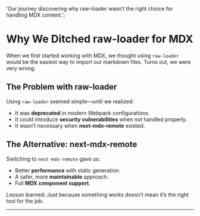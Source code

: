   'Our journey discovering why raw-loader wasn’t the right choice for handling MDX content.';

# Why We Ditched raw-loader for MDX

When we first started working with MDX, we thought using `raw-loader` would be the easiest way to import our markdown files. Turns out, we were very wrong.

## The Problem with raw-loader

Using `raw-loader` seemed simple—until we realized:

- It was **deprecated** in modern Webpack configurations.
- It could introduce **security vulnerabilities** when not handled properly.
- It wasn’t necessary when **next-mdx-remote** existed.

## The Alternative: next-mdx-remote

Switching to `next-mdx-remote` gave us:

- Better **performance** with static generation.
- A safer, more **maintainable** approach.
- Full **MDX component support**.

Lesson learned: Just because something works doesn’t mean it’s the right tool for the job.

---
